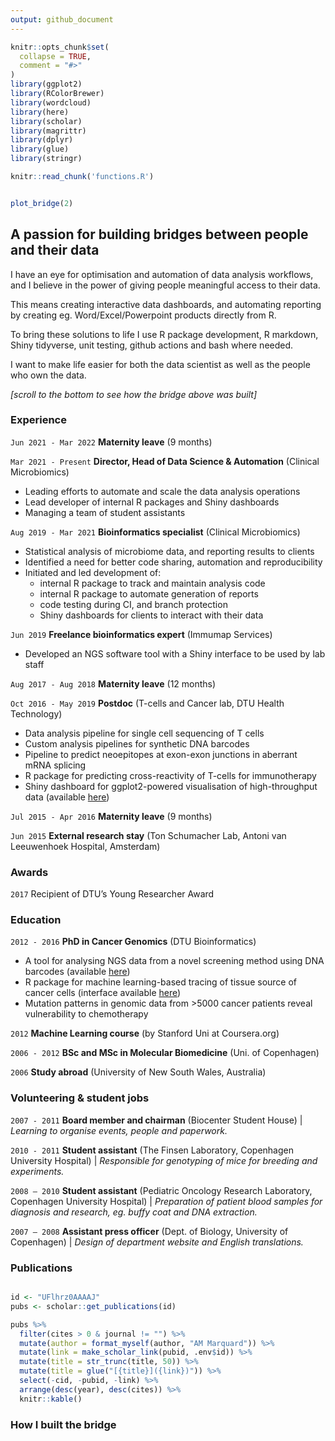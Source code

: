 ```yaml
---
output: github_document
---
```


<!-- README.md is generated from README.Rmd. Please edit that file -->

```r
knitr::opts_chunk$set(
  collapse = TRUE,
  comment = "#>"
)
library(ggplot2)
library(RColorBrewer)
library(wordcloud)
library(here)
library(scholar)
library(magrittr)
library(dplyr)
library(glue)
library(stringr)
```

<!-- badges: start -->
<!-- badges: end -->

```r
knitr::read_chunk('functions.R')
```

```r
```

```r
plot_bridge(2)
```


<!-- ## Passionate about optimising how humans work with data -->
<!-- ## Passionate about bridging the gap between humans and their data -->

## A passion for building bridges between people and their data

I have an eye for optimisation and automation of data analysis workflows, and I believe in the power of giving people meaningful access to their data.

This means creating interactive data dashboards, and automating reporting by creating eg. Word/Excel/Powerpoint products directly from R.

To bring these solutions to life I use R package development, R markdown, Shiny tidyverse, unit testing, github actions and bash where needed.

I want to make life easier for both the data scientist as well as the people who own the data.

*[scroll to the bottom to see how the bridge above was built]*

### Experience

`Jun 2021 - Mar 2022` **Maternity leave** (9 months)

`Mar 2021 - Present` **Director, Head of Data Science & Automation** (Clinical Microbiomics)

* Leading efforts to automate and scale the data analysis operations
* Lead developer of internal R packages and Shiny dashboards
* Managing a team of student assistants

`Aug 2019 - Mar 2021` **Bioinformatics specialist** (Clinical Microbiomics)

* Statistical analysis of microbiome data, and reporting results to clients
* Identified a need for better code sharing, automation and reproducibility
* Initiated and led development of:
  - internal R package to track and maintain analysis code
  - internal R package to automate generation of reports
  - code testing during CI, and branch protection
  - Shiny dashboards for clients to interact with their data

`Jun 2019` **Freelance bioinformatics expert** (Immumap Services)

* Developed an NGS software tool with a Shiny interface to be used by lab staff

`Aug 2017 - Aug 2018` **Maternity leave** (12 months)

`Oct 2016 - May 2019` **Postdoc** (T-cells and Cancer lab, DTU Health Technology)

* Data analysis pipeline for single cell sequencing of T cells
* Custom analysis pipelines for synthetic DNA barcodes
* Pipeline to predict neoepitopes at exon-exon junctions in aberrant mRNA splicing
* R package for predicting cross-reactivity of T-cells for immunotherapy
* Shiny dashboard for ggplot2-powered visualisation of high-throughput data (available [here](https://marquard.shinyapps.io/barracoda-viz/))

`Jul 2015 - Apr 2016` **Maternity leave** (9 months)
  
`Jun 2015` **External research stay** (Ton Schumacher Lab, Antoni van Leeuwenhoek Hospital, Amsterdam)


### Awards

`2017` Recipient of DTU’s Young Researcher Award


### Education

`2012 - 2016` **PhD in Cancer Genomics** (DTU Bioinformatics)

  * A tool for analysing NGS data from a novel screening method using DNA barcodes
    (available [here](https://services.healthtech.dtu.dk/service.php?Barracoda-1.8))
  * R package for machine learning-based tracing of tissue source of cancer 
    cells (interface available [here](https://services.healthtech.dtu.dk/service.php?TumorTracer-1.1))
  * Mutation patterns in genomic data from >5000 cancer patients reveal vulnerability to chemotherapy
  
  
`2012` **Machine Learning course** (by Stanford Uni at Coursera.org)  

`2006 - 2012` **BSc and MSc in Molecular Biomedicine** (Uni. of Copenhagen)

`2006` **Study abroad** (University of New South Wales, Australia)


### Volunteering & student jobs

`2007 - 2011` **Board member and chairman** (Biocenter Student House) | *Learning to organise events, people and paperwork.*

`2010 - 2011` **Student assistant** (The Finsen Laboratory, Copenhagen University Hospital) | *Responsible for genotyping of mice for breeding and experiments.*

`2008 – 2010` **Student assistant** (Pediatric Oncology Research Laboratory, Copenhagen University Hospital) | *Preparation of patient blood samples for diagnosis and research, eg. buffy coat and DNA extraction.*

`2007 – 2008` **Assistant press officer** (Dept. of Biology, University of Copenhagen) | *Design of department website and English translations.*



### Publications

```r
```

```r
id <- "UFlhrz0AAAAJ"
pubs <- scholar::get_publications(id)

pubs %>%
  filter(cites > 0 & journal != "") %>%
  mutate(author = format_myself(author, "AM Marquard")) %>% 
  mutate(link = make_scholar_link(pubid, .env$id)) %>% 
  mutate(title = str_trunc(title, 50)) %>% 
  mutate(title = glue("[{title}]({link})")) %>% 
  select(-cid, -pubid, -link) %>%
  arrange(desc(year), desc(cites)) %>%
  knitr::kable()
```


### How I built the bridge

```r
```

